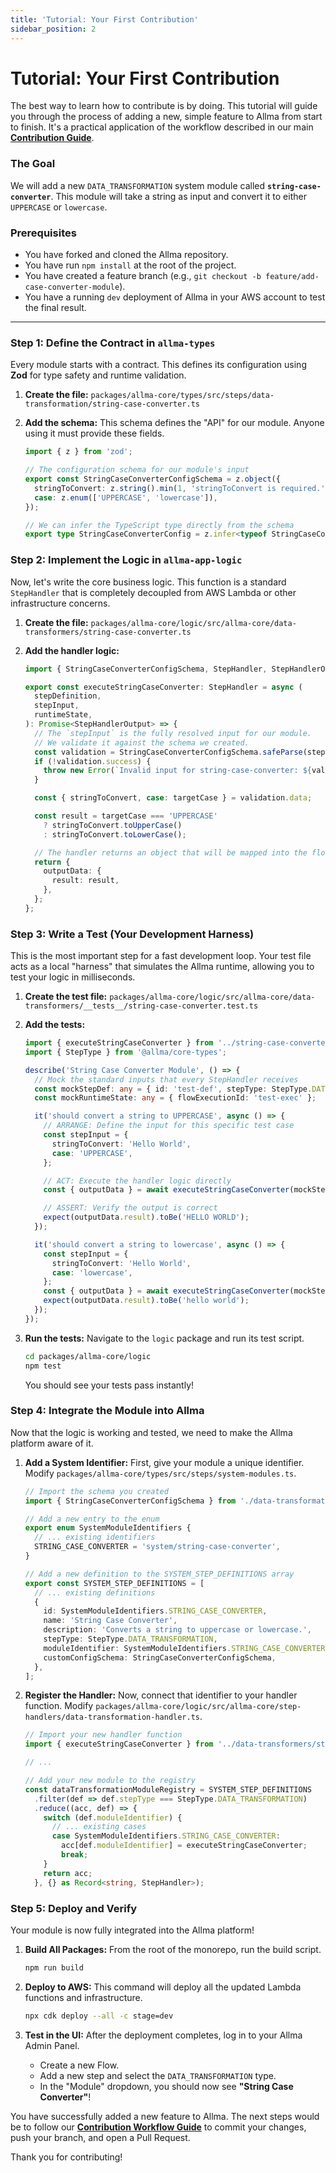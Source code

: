 ```yaml
---
title: 'Tutorial: Your First Contribution'
sidebar_position: 2
---
```


# Tutorial: Your First Contribution

The best way to learn how to contribute is by doing. This tutorial will guide you through the process of adding a new, simple feature to Allma from start to finish. It's a practical application of the workflow described in our main **[Contribution Guide](./contribution-guide)**.

### The Goal

We will add a new `DATA_TRANSFORMATION` system module called **`string-case-converter`**. This module will take a string as input and convert it to either `UPPERCASE` or `lowercase`.

### Prerequisites

-   You have forked and cloned the Allma repository.
-   You have run `npm install` at the root of the project.
-   You have created a feature branch (e.g., `git checkout -b feature/add-case-converter-module`).
-   You have a running `dev` deployment of Allma in your AWS account to test the final result.

---

### Step 1: Define the Contract in `allma-types`

Every module starts with a contract. This defines its configuration using **Zod** for type safety and runtime validation.

1.  **Create the file:**
    `packages/allma-core/types/src/steps/data-transformation/string-case-converter.ts`

2.  **Add the schema:**
    This schema defines the "API" for our module. Anyone using it must provide these fields.

    ```typescript title="packages/allma-core/types/src/steps/data-transformation/string-case-converter.ts"
    import { z } from 'zod';

    // The configuration schema for our module's input
    export const StringCaseConverterConfigSchema = z.object({
      stringToConvert: z.string().min(1, 'stringToConvert is required.'),
      case: z.enum(['UPPERCASE', 'lowercase']),
    });

    // We can infer the TypeScript type directly from the schema
    export type StringCaseConverterConfig = z.infer<typeof StringCaseConverterConfigSchema>;
    ```

### Step 2: Implement the Logic in `allma-app-logic`

Now, let's write the core business logic. This function is a standard `StepHandler` that is completely decoupled from AWS Lambda or other infrastructure concerns.

1.  **Create the file:**
    `packages/allma-core/logic/src/allma-core/data-transformers/string-case-converter.ts`

2.  **Add the handler logic:**

    ```typescript title="packages/allma-core/logic/src/allma-core/data-transformers/string-case-converter.ts"
    import { StringCaseConverterConfigSchema, StepHandler, StepHandlerOutput } from '@allma/core-types';

    export const executeStringCaseConverter: StepHandler = async (
      stepDefinition,
      stepInput,
      runtimeState,
    ): Promise<StepHandlerOutput> => {
      // The `stepInput` is the fully resolved input for our module.
      // We validate it against the schema we created.
      const validation = StringCaseConverterConfigSchema.safeParse(stepInput);
      if (!validation.success) {
        throw new Error(`Invalid input for string-case-converter: ${validation.error.message}`);
      }

      const { stringToConvert, case: targetCase } = validation.data;

      const result = targetCase === 'UPPERCASE'
        ? stringToConvert.toUpperCase()
        : stringToConvert.toLowerCase();

      // The handler returns an object that will be mapped into the flow's context.
      return {
        outputData: {
          result: result,
        },
      };
    };
    ```

### Step 3: Write a Test (Your Development Harness)

This is the most important step for a fast development loop. Your test file acts as a local "harness" that simulates the Allma runtime, allowing you to test your logic in milliseconds.

1.  **Create the test file:**
    `packages/allma-core/logic/src/allma-core/data-transformers/__tests__/string-case-converter.test.ts`

2.  **Add the tests:**

    ```typescript title="packages/allma-core/logic/src/allma-core/data-transformers/__tests__/string-case-converter.test.ts"
    import { executeStringCaseConverter } from '../string-case-converter';
    import { StepType } from '@allma/core-types';

    describe('String Case Converter Module', () => {
      // Mock the standard inputs that every StepHandler receives
      const mockStepDef: any = { id: 'test-def', stepType: StepType.DATA_TRANSFORMATION };
      const mockRuntimeState: any = { flowExecutionId: 'test-exec' };

      it('should convert a string to UPPERCASE', async () => {
        // ARRANGE: Define the input for this specific test case
        const stepInput = {
          stringToConvert: 'Hello World',
          case: 'UPPERCASE',
        };

        // ACT: Execute the handler logic directly
        const { outputData } = await executeStringCaseConverter(mockStepDef, stepInput, mockRuntimeState);

        // ASSERT: Verify the output is correct
        expect(outputData.result).toBe('HELLO WORLD');
      });

      it('should convert a string to lowercase', async () => {
        const stepInput = {
          stringToConvert: 'Hello World',
          case: 'lowercase',
        };
        const { outputData } = await executeStringCaseConverter(mockStepDef, stepInput, mockRuntimeState);
        expect(outputData.result).toBe('hello world');
      });
    });
    ```

3.  **Run the tests:** Navigate to the `logic` package and run its test script.

    ```bash
    cd packages/allma-core/logic
    npm test
    ```
    You should see your tests pass instantly!

### Step 4: Integrate the Module into Allma

Now that the logic is working and tested, we need to make the Allma platform aware of it.

1.  **Add a System Identifier:** First, give your module a unique identifier.
    Modify `packages/allma-core/types/src/steps/system-modules.ts`.

    ```typescript title="packages/allma-core/types/src/steps/system-modules.ts"
    // Import the schema you created
    import { StringCaseConverterConfigSchema } from './data-transformation/string-case-converter.js';
    
    // Add a new entry to the enum
    export enum SystemModuleIdentifiers {
      // ... existing identifiers
      STRING_CASE_CONVERTER = 'system/string-case-converter',
    }

    // Add a new definition to the SYSTEM_STEP_DEFINITIONS array
    export const SYSTEM_STEP_DEFINITIONS = [
      // ... existing definitions
      {
        id: SystemModuleIdentifiers.STRING_CASE_CONVERTER,
        name: 'String Case Converter',
        description: 'Converts a string to uppercase or lowercase.',
        stepType: StepType.DATA_TRANSFORMATION,
        moduleIdentifier: SystemModuleIdentifiers.STRING_CASE_CONVERTER,
        customConfigSchema: StringCaseConverterConfigSchema,
      },
    ];
    ```

2.  **Register the Handler:** Now, connect that identifier to your handler function.
    Modify `packages/allma-core/logic/src/allma-core/step-handlers/data-transformation-handler.ts`.

    ```typescript title="packages/allma-core/logic/src/allma-core/step-handlers/data-transformation-handler.ts"
    // Import your new handler function
    import { executeStringCaseConverter } from '../data-transformers/string-case-converter.js';
    
    // ...
    
    // Add your new module to the registry
    const dataTransformationModuleRegistry = SYSTEM_STEP_DEFINITIONS
      .filter(def => def.stepType === StepType.DATA_TRANSFORMATION)
      .reduce((acc, def) => {
        switch (def.moduleIdentifier) {
          // ... existing cases
          case SystemModuleIdentifiers.STRING_CASE_CONVERTER:
            acc[def.moduleIdentifier] = executeStringCaseConverter;
            break;
        }
        return acc;
      }, {} as Record<string, StepHandler>);
    ```

### Step 5: Deploy and Verify

Your module is now fully integrated into the Allma platform!

1.  **Build All Packages:** From the root of the monorepo, run the build script.
    ```bash
    npm run build
    ```

2.  **Deploy to AWS:** This command will deploy all the updated Lambda functions and infrastructure.
    ```bash
    npx cdk deploy --all -c stage=dev
    ```

3.  **Test in the UI:** After the deployment completes, log in to your Allma Admin Panel.
    -   Create a new Flow.
    -   Add a new step and select the `DATA_TRANSFORMATION` type.
    -   In the "Module" dropdown, you should now see **"String Case Converter"**!

You have successfully added a new feature to Allma. The next steps would be to follow our **[Contribution Workflow Guide](./contribution-guide)** to commit your changes, push your branch, and open a Pull Request.

Thank you for contributing!